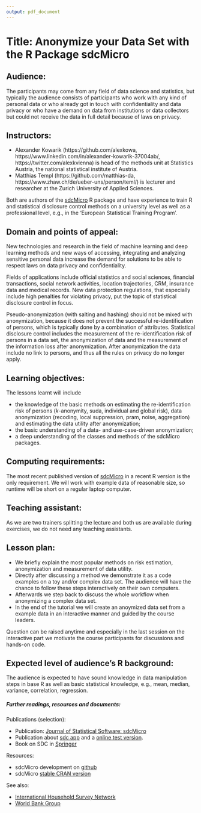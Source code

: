 ```yaml
---
output: pdf_document
---
```

# Title: Anonymize your Data Set with the R Package sdcMicro


## Audience:

The participants may come from any field of data science and statistics, but typically the audience consists of participants who work with any kind of personal data or who already got in touch with confidentiality and data privacy or who have a demand on data from institutions or data collectors but could not receive the data in full detail because of laws on privacy.  

<!-- ideally -->
<!-- The audience is expected to have sound knowledge on the application of data manipulation steps in base R as well as basic statistical knowledge, e.g., mean, median, variance, correlation, regression. -->

## Instructors:

- Alexander Kowarik (https://github.com/alexkowa, https://www.linkedin.com/in/alexander-kowarik-37004ab/, https://twitter.com/alexkvienna) is head of the methods unit at Statistics Austria, the national statistical institute of Austria.   
- Matthias Templ (https://github.com/matthias-da, https://www.zhaw.ch/de/ueber-uns/person/teml/) is lecturer and researcher at the Zurich University of Applied Sciences. 

Both are authors of the [sdcMicro](https://cran.r-project.org/package=sdcMicro) R package and have experience to train R and statistical disclosure control methods on a university level as well as a professional level, e.g., in the ‘European Statistical Training Program’. 

## Domain and points of appeal:

New technologies and research in the field of machine learning and deep learning methods and new ways of accessing, integrating and analyzing sensitive personal data increase the demand for solutions to be able to respect laws on data privacy and confidentiality. 

Fields of applications include official statistics and social sciences, financial transactions, social network activities, location trajectories, CRM, insurance data and medical records. 
New data protection regulations, that especially include high penalties for violating privacy, put the topic of statistical disclosure control in focus.

Pseudo-anonymization (with salting and hashing) should not be mixed with anonymization, because it does not prevent the successful re-identification of persons, which is typically done by a combination of attributes. Statistical disclosure control includes the measurement of the re-identification risk of persons in a data set, the anonymization of data and the measurement of the information loss after anonymization. 
After anonymization the data include no link to persons, and thus all the rules on privacy do no longer apply. 

<!-- # Points of appeal:  -->

<!-- ~75 words, describing what makes the proposed tutorial appealing to either audience from a broad range of backgrounds. If the tutorial content draws on examples from multiple fields/disciplines, the fields are identified and the tutorial is described in a way that is appealing to audience from those and related disciplines. -->



## Learning objectives:

<!-- The aim is to get a deep understanding of the classes and methods of the sdcMicro packages.  -->
<!-- Various popular methods are first explained and applied on complex data sets. -->
<!-- Afterwards we step back to discuss the whole workflow when anonymizing a complex data set. Interactively, together with the audience, we will anonymize one data set and show the results on risk and utility.   -->

The lessons learnt will include 

- the knowledge of the basic methods on estimating the re-identification risk of persons ($k$-anonymity, suda, individual and global risk), data anonymization (recoding, local suppression, pram, noise, aggregation) and estimating the data utility after anonymization;
- the basic understanding of a data- and use-case-driven anonymization; 
- a deep understanding of the classes and methods of the sdcMicro packages. 

<!-- 100 – 200 words, describing the specific concepts and skills the audience can expect to have learned by attending the tutorial. Be sure to specify each learning objective succinctly. A well-drafted proposal would probably have 3-5 well-stated learning objectives. -->

## Computing requirements:

The most recent published version of [sdcMicro](https://cran.r-project.org/package=sdcMicro) in a recent R version is the only requirement. We will work with example data of reasonable size, so runtime will be short on a regular laptop computer.

<!-- ~50 words, describing the minimum hardware configuration and software attendees should bring to the tutorial to benefit from the hands-on exercises given during the tutorial. -->

## Teaching assistant: 

As we are two trainers splitting the lecture and both us are available during exercises, we do not need any teaching assistants. 

<!-- will you be able to identify one-two individuals who can serve as teaching assistants? Will you need the conference committee to identify volunteers who can serve as teaching assistants? What subject matter expertise should such an individual have to help with any difficulties that the attendees might face in running the code examples being demonstrated? -->


## Lesson plan: 

- We briefly explain the most popular methods on risk estimation, anonymization and measurement of data utility. 
- Directly after discussing a method we demonstrate it as a code examples on a toy and/or complex data set. The audience will have the chance to follow these steps interactively on their own computers.
- Afterwards we step back to discuss the whole workflow when anonymizing a complex data set. 
- In the end of the tutorial we will create an anoymized data set from a example data in an interactive manner and guided by the course leaders. 

Question can be raised anytime and especially in the last session on the interactive part we motivate the course participants for discussions and hands-on code.

## Expected level of audience’s R background:

The audience is expected to have sound knowledge in data manipulation steps in base R as well as basic statistical knowledge, e.g., mean, median, variance, correlation, regression.

##### Further readings, resources and documents:

Publications (selection):

- Publication: [Journal of Statistical Software: sdcMicro](https://www.jstatsoft.org/article/view/v067i04)
- Publication about [sdc app](https://www.mdpi.com/1999-4893/12/9/191/htm) and a [online test version](https://sdctools.shinyapps.io/sdcapp/).
- Book on SDC in [Springer](https://www.springer.com/de/book/9783319502700)

Resources:

- sdcMicro development on [github](https://github.com/sdcTools/sdcMicro)
- sdcMicro [stable CRAN version](https://cran.r-project.org/web/packages/sdcMicro/index.html)

See also:

- [International Household Survey Network](http://www.ihsn.org/software/disclosure-control-toolbox)
- [World Bank Group](http://surveys.worldbank.org/sdcmicro)


<!-- ~50 words, a designation of beginner, intermediate, or advanced, and a short description of expected R-related skills. Other considerations:  ~ 100 words, describing any other constraints/needs the instructor might have that are relevant in delivering the learning experience to the attendees. If there are additional resources (available online) that the instructor things can help the audience to continue their learning beyond the tutorial, they can be included here, too. -->

<!-- (Call: https://user2020.r-project.org/news/2019/09/28/call-for-tutorials/) -->